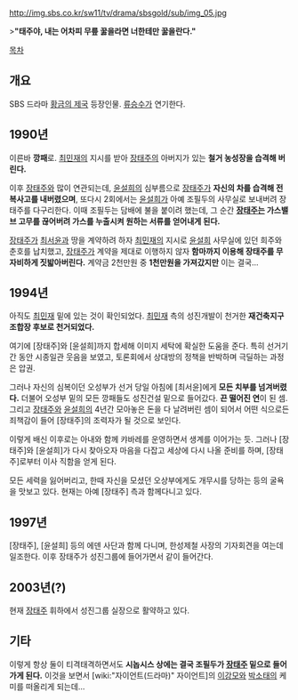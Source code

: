 http://img.sbs.co.kr/sw11/tv/drama/sbsgold/sub/img_05.jpg

>'''"태주야, 내는 어차피 무릎 꿇을라면 너한테만 꿇을란다."'''

[[목차]]
== 개요 ==
SBS 드라마 [[황금의 제국]] 등장인물. [[류승수]]가 연기한다.

== 1990년 ==
이른바 '''깡패'''로. [[최민재]]의 지시를 받아 [[장태주]]의 아버지가 있는 '''철거 농성장을 습격해 버린다.'''

이후 [[장태주]]와 많이 연관되는데, [[윤설희]]의 심부름으로 [[장태주]]가 '''자신의 차를 습격해 전복사고를 내버렸으며''', 또다시 2회에서는 [[윤설희]]가 아예 조필두의 사무실로 보내버려 장태주를 다구리한다. 이때 조필두는 담배에 불을 붙이려 했는데, 그 순간 '''[[장태주]]는 가스밸브 고무를 끊어버려 가스를 누출시켜 원하는 서류를 얻어내게 된다.'''

[[장태주]]가 [[최서윤]]과 땅을 계약하려 하자 [[최민재]]의 지시로 [[윤설희]] 사무실에 있던 희주와 춘호를 납치했고, [[장태주]]가 계약을 제대로 이행하지 않자 '''함마까지 이용해 장태주를 무자비하게 짓밟아버린다.''' 계약금 2천만원 중 '''1천만원을 가져갔지만''' 이는 결국...

== 1994년 ==
아직도 [[최민재]] 밑에 있는 것이 확인되었다. [[최민재]] 측의 성진개발이 천거한 '''재건축지구 조합장 후보로 천거되었다.'''

여기에 [장태주]와 [윤설희]까지 합세해 이미지 세탁에 확실한 도움을 준다. 특히 선거기간 동안 시종일관 웃음을 보였고, 토론회에서 상대방의 정책을 반박하며 극딜하는 과정은 압권.

그러나 자신의 심복이던 오성부가 선거 당일 아침에 [최서윤]에게 '''모든 치부를 넘겨버렸다.''' 더불어 오성부 밑의 모든 깡패들도 성진건설 밑으로 들어갔다. '''끈 떨어진 연'''이 된 셈. 그리고 [[장태주]]와 [[윤설희]]의 4년간 모아놓은 돈을 다 날려버린 셈이 되어서 어떤 식으로든 죄책감이 들어 [장태주]의 조력자가 될 것으로 보인다.

이렇게 배신 이후로는 아내와 함께 캬바레를 운영하면서 생계를 이어가는 듯. 그러나 [장태주]와 [윤설희]가 다시 찾아오자 마음을 다잡고 세상에 다시 나올 준비를 하며, [장태주]로부터 이사 직함을 얻게 된다.

모든 세력을 잃어버리고, 한때 자신을 모셨던 오상부에게도 개무시를 당하는 등의 굴욕을 맛보고 있다. 현재는 아예 [장태주] 측과 함께다니고 있다.

== 1997년 ==
[장태주], [윤설희] 등의 에덴 사단과 함께 다니며, 한성제철 사장의 기자회견을 여는데 일조한다. 이후 장태주가 성진그룹에 들어가면서 같이 들어간다.

== 2003년(?) ==
현재 [[장태주]] 휘하에서 성진그룹 실장으로 활약하고 있다.

== 기타 ==
이렇게 항상 둘이 티격태격하면서도 '''시놉시스 상에는 결국 조필두가 [[장태주]] 밑으로 들어가게 된다.''' 이것을 보면서 [wiki:"자이언트(드라마)" 자이언트]의 [[이강모]]와 [[박소태]]의 케미를 떠올리게 되는데...
